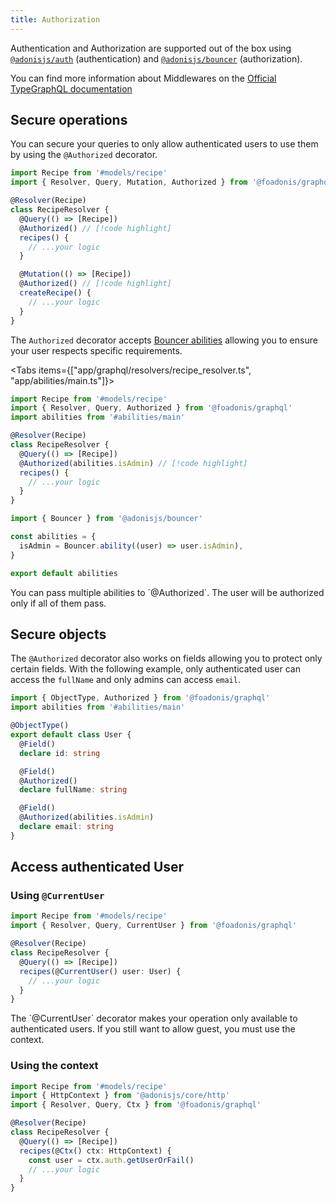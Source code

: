 ```yaml
---
title: Authorization
---
```


Authentication and Authorization are supported out of the box using [`@adonisjs/auth`](https://docs.adonisjs.com/guides/authentication/introduction) (authentication) and [`@adonisjs/bouncer`](https://docs.adonisjs.com/guides/security/authorization#authorization) (authorization).

<Callout>

You can find more information about Middlewares on the [Official TypeGraphQL
documentation](https://typegraphql.com/docs/authorization.html)

</Callout>

## Secure operations

You can secure your queries to only allow authenticated users to use them by using the `@Authorized` decorator.

```ts title="app/graphql/resolvers/recipe_resolver.ts"
import Recipe from '#models/recipe'
import { Resolver, Query, Mutation, Authorized } from '@foadonis/graphql'

@Resolver(Recipe)
class RecipeResolver {
  @Query(() => [Recipe])
  @Authorized() // [!code highlight]
  recipes() {
    // ...your logic
  }

  @Mutation(() => [Recipe])
  @Authorized() // [!code highlight]
  createRecipe() {
    // ...your logic
  }
}
```

The `Authorized` decorator accepts [Bouncer abilities](https://docs.adonisjs.com/guides/security/authorization#defining-abilities) allowing you to ensure your user respects specific requirements.

<Tabs items={["app/graphql/resolvers/recipe_resolver.ts", "app/abilities/main.ts"]}>

```ts tab="app/graphql/resolvers/recipe_resolver.ts"
import Recipe from '#models/recipe'
import { Resolver, Query, Authorized } from '@foadonis/graphql'
import abilities from '#abilities/main'

@Resolver(Recipe)
class RecipeResolver {
  @Query(() => [Recipe])
  @Authorized(abilities.isAdmin) // [!code highlight]
  recipes() {
    // ...your logic
  }
}
```

```ts tab="app/abilities/main.ts"
import { Bouncer } from '@adonisjs/bouncer'

const abilities = {
  isAdmin = Bouncer.ability((user) => user.isAdmin),
}

export default abilities
```

</Tabs>

<Callout>
  You can pass multiple abilities to `@Authorized`. The user will be authorized only if all of them
  pass.
</Callout>

## Secure objects

The `@Authorized` decorator also works on fields allowing you to protect only certain fields.
With the following example, only authenticated user can access the `fullName` and only admins can access `email`.

```ts title="app/models/user.ts"
import { ObjectType, Authorized } from '@foadonis/graphql'
import abilities from '#abilities/main'

@ObjectType()
export default class User {
  @Field()
  declare id: string

  @Field()
  @Authorized()
  declare fullName: string

  @Field()
  @Authorized(abilities.isAdmin)
  declare email: string
}
```

## Access authenticated User

### Using `@CurrentUser`

```ts title="app/graphql/resolvers/recipe_resolver.ts"
import Recipe from '#models/recipe'
import { Resolver, Query, CurrentUser } from '@foadonis/graphql'

@Resolver(Recipe)
class RecipeResolver {
  @Query(() => [Recipe])
  recipes(@CurrentUser() user: User) {
    // ...your logic
  }
}
```

<Callout type="warn">
  The `@CurrentUser` decorator makes your operation only available to authenticated users. If you
  still want to allow guest, you must use the context.
</Callout>

### Using the context

```ts title="app/graphql/resolvers/recipe_resolver.ts"
import Recipe from '#models/recipe'
import { HttpContext } from '@adonisjs/core/http'
import { Resolver, Query, Ctx } from '@foadonis/graphql'

@Resolver(Recipe)
class RecipeResolver {
  @Query(() => [Recipe])
  recipes(@Ctx() ctx: HttpContext) {
    const user = ctx.auth.getUserOrFail()
    // ...your logic
  }
}
```
